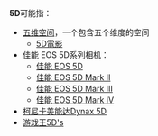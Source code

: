 '''5D'''可能指：

* [[五维空间|五维空间]]，一个包含五个维度的空间
** [[5D電影|5D電影]]
* 佳能 EOS 5D系列相机：
** [[佳能_EOS_5D|佳能 EOS 5D]]
** [[佳能_EOS_5D_Mark_II|佳能 EOS 5D Mark II]]
** [[佳能_EOS_5D_Mark_III|佳能 EOS 5D Mark III]]
** [[佳能_EOS_5D_Mark_IV|佳能 EOS 5D Mark IV]]
* [[柯尼卡美能达Dynax_5D|柯尼卡美能达Dynax 5D]]
* [[游戏王5D's|游戏王5D's]]

{{消歧义|cat=字母数字组合消歧义}}